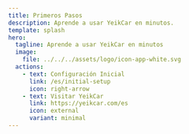 ```yaml
---
title: Primeros Pasos
description: Aprende a usar YeikCar en minutos.
template: splash
hero:
  tagline: Aprende a usar YeikCar en minutos
  image:
    file: ../../../assets/logo/icon-app-white.svg
  actions:
    - text: Configuración Inicial
      link: /es/initial-setup
      icon: right-arrow
    - text: Visitar YeikCar
      link: https://yeikcar.com/es
      icon: external
      variant: minimal
---
```



<CardGrid stagger>
  <Card 
    title="Configuración Inicial" 
    icon="pencil"
    description="Aprende cómo configurar tu cuenta y empezar a usar YeikCar."
    href="/es/initial-setup"
  />
  <Card
    title="Primeros Pasos"
    icon="right-arrow"
    description="Guía paso a paso para comenzar a usar las funciones principales."
    href="/es/first-steps"
  />
  <Card
    title="Características"
    icon="external"
    description="Explora todas las funciones y herramientas disponibles."
    href="/es/features"
  />
  <Card
    title="Soporte"
    icon="document"
    description="Encuentra ayuda y recursos adicionales para resolver tus dudas."
    href="/es/support"
  />
</CardGrid>
